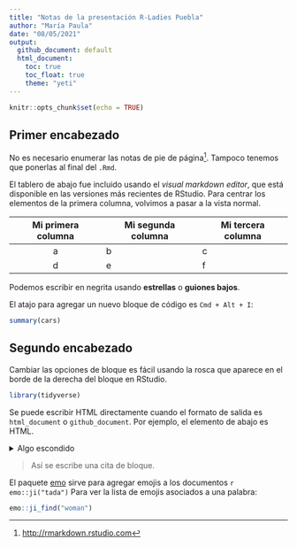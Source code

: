 ```yaml
---
title: "Notas de la presentación R-Ladies Puebla"
author: "María Paula"
date: "08/05/2021"
output:
  github_document: default
  html_document:
    toc: true
    toc_float: true
    theme: "yeti"
---
```


```r
knitr::opts_chunk$set(echo = TRUE)
```

## Primer encabezado

No es necesario enumerar las notas de pie de página[^rstudio]. Tampoco tenemos que ponerlas al final del `.Rmd`.

[^rstudio]: <http://rmarkdown.rstudio.com>

El tablero de abajo fue incluido usando el *visual markdown editor*, que está disponible en las versiones más recientes de RStudio. Para centrar los elementos de la primera columna, volvimos a pasar a la vista normal.

| Mi primera columna | Mi segunda columna | Mi tercera columna |
|:------------------:|--------------------|--------------------|
|         a          | b                  | c                  |
|         d          | e                  | f                  |

Podemos escribir en negrita usando **estrellas** o __guiones bajos__.

El atajo para agregar un nuevo bloque de código es `Cmd + Alt + I`:

```r
summary(cars)
```

## Segundo encabezado

Cambiar las opciones de bloque es fácil usando la rosca que aparece en el borde de la derecha del bloque en RStudio. 

```r
library(tidyverse)
```

Se puede escribir HTML directamente cuando el formato de salida es `html_document` o `github_document`. Por ejemplo, el elemento de abajo es HTML.

<details><summary> Algo escondido </summary>

¡Hola!

</details>

> Así se escribe una cita de bloque.

El paquete [emo](https://github.com/hadley/emo) sirve para agregar emojis a los documentos `r emo::ji("tada")` Para ver la lista de emojis asociados a una palabra:

```r
emo::ji_find("woman")
```


